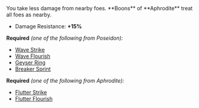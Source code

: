 
<Boon>
You take less damage from nearby foes. **Boons** of **Aphrodite** treat all foes as nearby.

- Damage Resistance: **+15%**

</Boon>

**Required** _(one of the following from Poseidon):_

- [Wave Strike](/boons/poseidon#wave-strike)
- [Wave Flourish](/boons/poseidon#wave-flourish)
- [Geyser Ring](/boons/poseidon#geyser-ring)
- [Breaker Sprint](/boons/poseidon#breaker-sprint)

**Required** _(one of the following from Aphrodite):_

- [Flutter Strike](/boons/aphrodite#flutter-strike)
- [Flutter Flourish](/boons/aphrodite#flutter-flourish)
